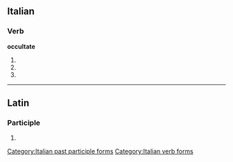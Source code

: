 ==Italian==

===Verb===
'''occultate'''

# {{conjugation of|occultare||2|p|pres|ind|lang=it}}
# {{conjugation of|occultare||2|p|imp|lang=it}}
# {{feminine plural of|occultato|lang=it}}

[[Category:Italian past participle forms]]
[[Category:Italian verb forms]]

----

==Latin==

===Participle===
{{la-part-form|occultāte}}

# {{inflection of|occultatus|occultātus|voc|m|s|lang=la}}